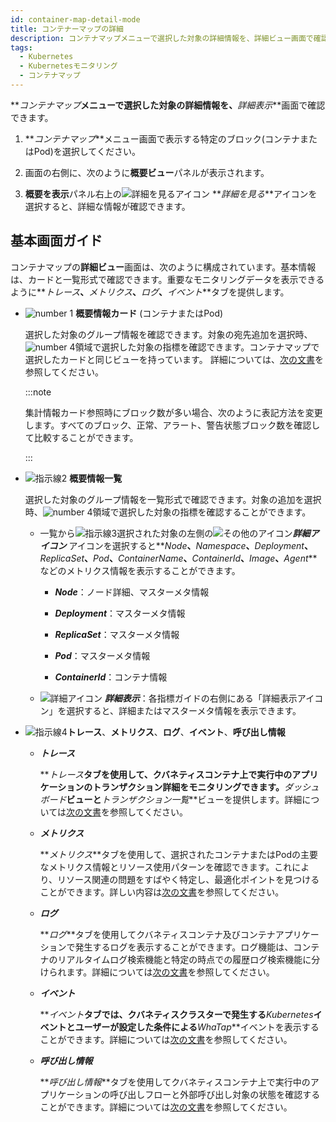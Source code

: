 ```yaml
---
id: container-map-detail-mode
title: コンテナーマップの詳細
description: コンテナマップメニューで選択した対象の詳細情報を、詳細ビュー画面で確認できます。
tags:
  - Kubernetes
  - Kubernetesモニタリング
  - コンテナマップ
---
```


**_コンテナマップ_**メニューで選択した対象の詳細情報を、**_詳細表示_**画面で確認できます。

1. **_コンテナマップ_**メニュー画面で表示する特定のブロック(コンテナまたはPod)を選択してください。 

2. 画面の右側に、次のように**概要ビュー**パネルが表示されます。 

   <ImgLang img='k8s-container-sum.png' desc='コンテナマップ - 概要を表示' />

3. **概要を表示**パネル右上の![詳細を見るアイコン](/img/ico-detail-mode.svg) **_詳細を見る_**アイコンを選択すると、詳細な情報が確認できます。

## 基本画面ガイド

コンテナマップの**詳細ビュー**画面は、次のように構成されています。基本情報は、カードと一覧形式で確認できます。重要なモニタリングデータを表示できるように**_トレース_**、**_メトリクス_**、**_ログ_**、**_イベント_**タブを提供します。 

<ImgLang img='k8s-container-detail.png' desc='詳細画面' />

- ![number 1](/img/number-01.png) **概要情報カード** (コンテナまたはPod)

  選択した対象のグループ情報を確認できます。対象の宛先追加を選択時、![number 4](/img/number-04.png)領域で選択した対象の指標を確認できます。コンテナマップで選択したカードと同じビューを持っています。 詳細については、[次の文書](container-map)を参照してください。

  :::note

  集計情報カード参照時にブロック数が多い場合、次のように表記方法を変更します。すべてのブロック、<span class='normal'>正常</span>、<span class='slow'>アラート</span>、<span class='vslow'>警告</span>状態ブロック数を確認して比較することができます。

  <ImgLang img='k8s-container-card-block.png' desc='ブロック数が多い場合は、集計情報カード' />

  :::

- ![指示線2](/img/number-02.png) **概要情報一覧**

  選択した対象のグループ情報を一覧形式で確認できます。対象の追加を選択時、![number 4](/img/number-04.png)領域で選択した対象の指標を確認することができます。 

  - 一覧から![指示線3](/img/number-03.png)選択された対象の左側の![その他のアイコン](/img/right-arrow.svg)**_詳細アイコン_** アイコンを選択すると**_Node_**、**_Namespace_**、**_Deployment_**、**_ReplicaSet_**、**_Pod_**、**_ContainerName_**、**_ContainerId_**、**_Image_**、**_Agent_**などのメトリクス情報を表示することができます。

    - **_Node_**：ノード詳細、マスターメタ情報

    - **_Deployment_**：マスターメタ情報

    - **_ReplicaSet_**：マスターメタ情報

    - **_Pod_**：マスターメタ情報

    - **_ContainerId_**：コンテナ情報

  - ![詳細アイコン](/img/ico-more.svg) **_詳細表示_**：各指標ガイドの右側にある「詳細表示アイコン」を選択すると、詳細またはマスターメタ情報を表示できます。

- ![指示線4](/img/number-04.png)**トレース**、**メトリクス**、**ログ**、**イベント**、**呼び出し情報**

  - **_トレース_** 

    **_トレース_**タブを使用して、クバネティスコンテナ上で実行中のアプリケーションのトランザクション詳細をモニタリングできます。**_ダッシュボード_**ビューと**_トランザクション一覧_**ビューを提供します。詳細については[次の文書](container-map-trace)を参照してください。

  - **_メトリクス_**

    **_メトリクス_**タブを使用して、選択されたコンテナまたはPodの主要なメトリクス情報とリソース使用パターンを確認できます。これにより、リソース関連の問題をすばやく特定し、最適化ポイントを見つけることができます。詳しい内容は[次の文書](container-map-metrics)を参照してください。

  - **_ログ_** 

    **_ログ_**タブを使用してクバネティスコンテナ及びコンテナアプリケーションで発生するログを表示することができます。ログ機能は、コンテナのリアルタイムログ検索機能と特定の時点での履歴ログ検索機能に分けられます。詳細については[次の文書](container-map-log)を参照してください。

  - **_イベント_** 

    **_イベント_**タブでは、クバネティスクラスターで発生する**_Kubernetes_**イベントとユーザーが設定した条件による**_WhaTap_**イベントを表示することができます。詳細については[次の文書](container-map-event)を参照してください。

  - **_呼び出し情報_**

    **_呼び出し情報_**タブを使用してクバネティスコンテナ上で実行中のアプリケーションの呼び出しフローと外部呼び出し対象の状態を確認することができます。詳細については[次の文書](container-map-call-information)を参照してください。